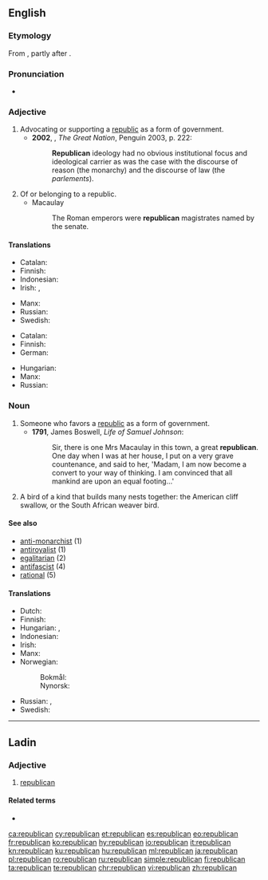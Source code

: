 {{also|Republican}}
==English==

===Etymology===
From {{suffix|republic|an}}, partly after {{etyl|fr|en}} {{term|républicain|lang=fr}}.

===Pronunciation===
* {{a|UK}} {{IPA|/ɹɪˈpʌblɪkən/}}

===Adjective===
{{en-adj}}

# Advocating or supporting a [[republic]] as a form of government. {{defdate|from 17th c.}}
#* '''2002''', {{w|Colin Jones (historian)|Colin Jones}}, ''The Great Nation'', Penguin 2003, p. 222:
#*: '''Republican''' ideology had no obvious institutional focus and ideological carrier as was the case with the discourse of reason (the monarchy) and the discourse of law (the ''parlements'').
# Of or belonging to a republic. {{defdate|from 17th c.}}
#* Macaulay
#*: The Roman emperors were '''republican''' magistrates named by the senate.

====Translations====
{{trans-top|favoring a republic}}
* Catalan: {{t|ca|republicà}}
* Finnish: {{t+|fi|tasavaltalainen}}
* Indonesian: {{t+|id|republiken}}
* Irish: {{t|ga|poblachtach}}, {{t|ga|poblachtánach}}
{{trans-mid}}
* Manx: {{t|gv|pobblaghtagh}}
* Russian: {{t+|ru|республиканский|tr=respublikánskij|sc=Cyrl}}
* Swedish: {{t|sv|republikansk}}
{{trans-bottom}}

{{trans-top|of or belonging to a republic}}
* Catalan: {{t|ca|republicà}}
* Finnish: {{t+|fi|tasavaltalainen}}
* German: {{t+|de|republikanisch}}
{{trans-mid}}
* Hungarian: {{t+|hu|köztársasági}}
* Manx: {{t|gv|pobblaghtagh}}
* Russian: {{t+|ru|республиканский|tr=respublikánskij|sc=Cyrl}}
{{trans-bottom}}

===Noun===
{{en-noun}}

# Someone who favors a [[republic]] as a form of government. {{defdate|from 17th c.}}
#* '''1791''', James Boswell, ''Life of Samuel Johnson'':
#*: Sir, there is one Mrs Macaulay in this town, a great '''republican'''. One day when I was at her house, I put on a very grave countenance, and said to her, 'Madam, I am now become a convert to your way of thinking. I am convinced that all mankind are upon an equal footing...'
# A bird of a kind that builds many nests together: the American cliff swallow, or the South African weaver bird.

====See also====
* [[anti-monarchist]] (1)
* [[antiroyalist]] (1)
* [[egalitarian]] (2)
* [[antifascist]] (4)
* [[rational]] (5)

====Translations====
{{trans-top|someone who favors a republic}}
* Dutch: {{t+|nl|republikein}}
* Finnish: {{t+|fi|tasavaltalainen}}
* Hungarian: {{t+|hu|republikánus}}, {{t|hu|köztársaságpárti}}
* Indonesian: {{t+|id|republiken}}
* Irish: {{t|ga|poblachtach|m}}
* Manx: {{t|gv|pobblaghtagh|m}}
* Norwegian:
*: Bokmål: {{t+|nb|republikaner|m}}
*: Nynorsk: {{t|nn|republikanar|m}}
{{trans-mid}}
* Russian: {{t+|ru|республиканец|m|tr=respublikánec|sc=Cyrl}}, {{t+|ru|республиканка|f|tr=respublikánka|sc=Cyrl}}
* Swedish: {{t+|sv|republikan|c}}
{{trans-bottom}}
----
==Ladin==

===Adjective===
{{lld-adj|republican}}

# [[#English|republican]]

====Related terms====
* {{l|lld|republica}}

[[ca:republican]]
[[cy:republican]]
[[et:republican]]
[[es:republican]]
[[eo:republican]]
[[fr:republican]]
[[ko:republican]]
[[hy:republican]]
[[io:republican]]
[[it:republican]]
[[kn:republican]]
[[ku:republican]]
[[hu:republican]]
[[ml:republican]]
[[ja:republican]]
[[pl:republican]]
[[ro:republican]]
[[ru:republican]]
[[simple:republican]]
[[fi:republican]]
[[ta:republican]]
[[te:republican]]
[[chr:republican]]
[[vi:republican]]
[[zh:republican]]
